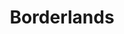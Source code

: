 ---
title: Borderlands
description: When she’s hired by the head of a corporation to locate his young daughter, a bounty hunter discovers that the child holds the key to a powerful mystery on her home planet.
rating: PG
genre:
  - Action
  - Comedy
length: 1h 41m
cast:
  - Edgar Ramirez
  - Cate Blanchett
  - Arianna Grenblatt
showtimes:
  - Sept 11th
  - Sept 12th
  - Sept 13th - 2pm Matinee
poster: ./images/borderlands.jpg
trailer: https://www.youtube.com/watch?v=lU_NKNZljoQ
socialImage: ./images/borderlands.jpg
reelAlternative: false
---